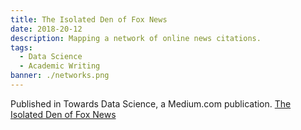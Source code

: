 ```yaml
---
title: The Isolated Den of Fox News
date: 2018-20-12
description: Mapping a network of online news citations.
tags:
  - Data Science
  - Academic Writing
banner: ./networks.png
---
```


Published in Towards Data Science, a Medium.com publication.
[The Isolated Den of Fox News](https://towardsdatascience.com/the-isolated-den-of-fox-news-f31126e605cd)